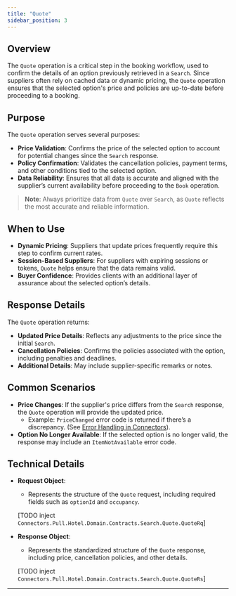 ```yaml
---
title: "Quote"
sidebar_position: 3
---
```


## **Overview**

The `Quote` operation is a critical step in the booking workflow, used to confirm the details of an option previously retrieved in a `Search`. Since suppliers often rely on cached data or dynamic pricing, the `Quote` operation ensures that the selected option's price and policies are up-to-date before proceeding to a booking.

## **Purpose**
The `Quote` operation serves several purposes:
- **Price Validation**: Confirms the price of the selected option to account for potential changes since the `Search` response.
- **Policy Confirmation**: Validates the cancellation policies, payment terms, and other conditions tied to the selected option.
- **Data Reliability**: Ensures that all data is accurate and aligned with the supplier’s current availability before proceeding to the `Book` operation.

> **Note**: Always prioritize data from `Quote` over `Search`, as `Quote` reflects the most accurate and reliable information.

## **When to Use**
- **Dynamic Pricing**: Suppliers that update prices frequently require this step to confirm current rates.
- **Session-Based Suppliers**: For suppliers with expiring sessions or tokens, `Quote` helps ensure that the data remains valid.
- **Buyer Confidence**: Provides clients with an additional layer of assurance about the selected option’s details.

## **Response Details**
The `Quote` operation returns:
- **Updated Price Details**: Reflects any adjustments to the price since the initial `Search`.
- **Cancellation Policies**: Confirms the policies associated with the option, including penalties and deadlines.
- **Additional Details**: May include supplier-specific remarks or notes.

## **Common Scenarios**
- **Price Changes**: If the supplier's price differs from the `Search` response, the `Quote` operation will provide the updated price. 
  - Example: `PriceChanged` error code is returned if there’s a discrepancy. (See [Error Handling in Connectors](../Connector_Framework/Error_Handling_in_Connectors.mdx)).
- **Option No Longer Available**: If the selected option is no longer valid, the response may include an `ItemNotAvailable` error code.

## **Technical Details**
- **Request Object**:
  - Represents the structure of the `Quote` request, including required fields such as `optionId` and `occupancy`.

  [TODO inject `Connectors.Pull.Hotel.Domain.Contracts.Search.Quote.QuoteRq`]

- **Response Object**:
  - Represents the standardized structure of the `Quote` response, including price, cancellation policies, and other details.

  [TODO inject `Connectors.Pull.Hotel.Domain.Contracts.Search.Quote.QuoteRs`]

---

